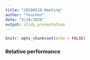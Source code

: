 ```yaml
---
title: "20200519 Meeting"
author: "Youchen"
date: "5/18/2020"
output: slidy_presentation
---
```


```r
knitr::opts_chunk$set(echo = FALSE)
```

### Relative performance 


